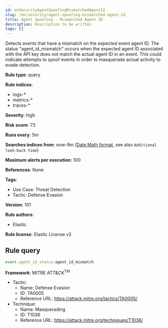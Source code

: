 ```yaml
---
id: enSecurityAgentSpoofingMismatchedAgentId
slug: /en/security/agent-spoofing-mismatched-agent-id
title: Agent Spoofing - Mismatched Agent ID
description: Description to be written
tags: []
---
```


<div id="agent-spoofing-mismatched-agent-id"></div>

Detects events that have a mismatch on the expected event agent ID. The status "agent_id_mismatch" occurs when the expected agent ID associated with the API key does not match the actual agent ID in an event. This could indicate attempts to spoof events in order to masquerade actual activity to evade detection.

**Rule type**: query

**Rule indices**: 

* logs-*
* metrics-*
* traces-*

**Severity**: high

**Risk score**: 73

**Runs every**: 5m

**Searches indices from**: now-9m ([Date Math format](((ref))/common-options.html#date-math), see also <DocLink id="enSecurityRulesUiCreate" section="set-the-rules-schedule">`Additional look-back time`</DocLink>)

**Maximum alerts per execution**: 100

**References**: None

**Tags**: 

* Use Case: Threat Detection
* Tactic: Defense Evasion

**Version**: 101

**Rule authors**: 

* Elastic

**Rule license**: Elastic License v2

## Rule query

```js
event.agent_id_status:agent_id_mismatch

```

**Framework**: MITRE ATT&CK<sup>TM</sup>

* Tactic:
    * Name: Defense Evasion
    * ID: TA0005
    * Reference URL: https://attack.mitre.org/tactics/TA0005/
* Technique:
    * Name: Masquerading
    * ID: T1036
    * Reference URL: https://attack.mitre.org/techniques/T1036/

